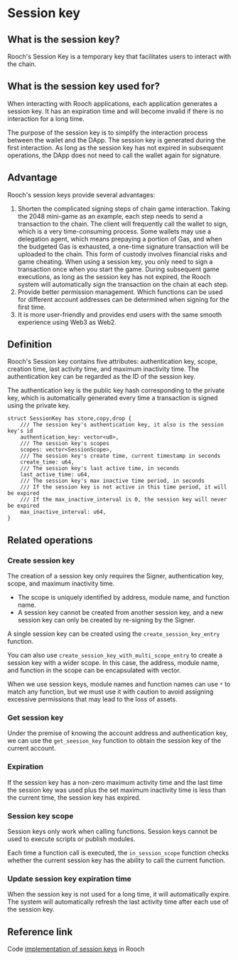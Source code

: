 # Session key

## What is the session key?

Rooch's Session Key is a temporary key that facilitates users to interact with the chain.

## What is the session key used for?

When interacting with Rooch applications, each application generates a session key. It has an expiration time and will become invalid if there is no interaction for a long time.

The purpose of the session key is to simplify the interaction process between the wallet and the DApp. The session key is generated during the first interaction. As long as the session key has not expired in subsequent operations, the DApp does not need to call the wallet again for signature.

## Advantage

Rooch's session keys provide several advantages:

1. Shorten the complicated signing steps of chain game interaction. Taking the 2048 mini-game as an example, each step needs to send a transaction to the chain. The client will frequently call the wallet to sign, which is a very time-consuming process. Some wallets may use a delegation agent, which means prepaying a portion of Gas, and when the budgeted Gas is exhausted, a one-time signature transaction will be uploaded to the chain. This form of custody involves financial risks and game cheating. When using a session key, you only need to sign a transaction once when you start the game. During subsequent game executions, as long as the session key has not expired, the Rooch system will automatically sign the transaction on the chain at each step.
2. Provide better permission management. Which functions can be used for different account addresses can be determined when signing for the first time.
3. It is more user-friendly and provides end users with the same smooth experience using Web3 as Web2.

## Definition

Rooch's Session key contains five attributes: authentication key, scope, creation time, last activity time, and maximum inactivity time. The authentication key can be regarded as the ID of the session key.

The authentication key is the public key hash corresponding to the private key, which is automatically generated every time a transaction is signed using the private key.

```move
struct SessionKey has store,copy,drop {
    /// The session key's authentication key, it also is the session key's id
    authentication_key: vector<u8>,
    /// The session key's scopes
    scopes: vector<SessionScope>,
    /// The session key's create time, current timestamp in seconds
    create_time: u64,
    /// The session key's last active time, in seconds
    last_active_time: u64,
    /// The session key's max inactive time period, in seconds
    /// If the session key is not active in this time period, it will be expired
    /// If the max_inactive_interval is 0, the session key will never be expired
    max_inactive_interval: u64,
}
```

## Related operations

### Create session key

The creation of a session key only requires the Signer, authentication key, scope, and maximum inactivity time.

- The scope is uniquely identified by address, module name, and function name.
- A session key cannot be created from another session key, and a new session key can only be created by re-signing by the Signer.

A single session key can be created using the `create_session_key_entry` function.

You can also use `create_session_key_with_multi_scope_entry` to create a session key with a wider scope. In this case, the address, module name, and function in the scope can be encapsulated with vector.

When we use session keys, module names and function names can use `*` to match any function, but we must use it with caution to avoid assigning excessive permissions that may lead to the loss of assets.

### Get session key

Under the premise of knowing the account address and authentication key, we can use the `get_seesion_key` function to obtain the session key of the current account.

### Expiration

If the session key has a non-zero maximum activity time and the last time the session key was used plus the set maximum inactivity time is less than the current time, the session key has expired.

### Session key scope

Session keys only work when calling functions. Session keys cannot be used to execute scripts or publish modules.

Each time a function call is executed, the `in_session_scope` function checks whether the current session key has the ability to call the current function.

### Update session key expiration time

When the session key is not used for a long time, it will automatically expire. The system will automatically refresh the last activity time after each use of the session key.

## Reference link

Code [implementation of session keys](https://github.com/rooch-network/rooch/blob/main/frameworks/rooch-framework/sources/session_key.move) in Rooch
